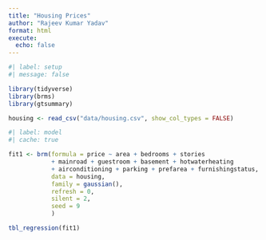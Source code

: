 ```yaml
---
title: "Housing Prices"
author: "Rajeev Kumar Yadav"
format: html
execute: 
  echo: false
---
```


```r
#| label: setup
#| message: false

library(tidyverse)
library(brms)
library(gtsummary)

housing <- read_csv("data/housing.csv", show_col_types = FALSE)

```

```r
#| label: model
#| cache: true

fit1 <- brm(formula = price ~ area + bedrooms + stories
            + mainroad + guestroom + basement + hotwaterheating
            + airconditioning + parking + prefarea + furnishingstatus,
            data = housing,
            family = gaussian(),
            refresh = 0,
            silent = 2,
            seed = 9
            )
```

```r

tbl_regression(fit1)
```
